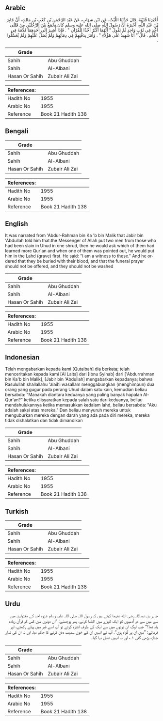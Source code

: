 ## Arabic


<div dir="rtl" lang="ar" style={{fontSize:'larger',backgroundColor:'#f8f9fa',padding:20}}>
أَخْبَرَنَا قُتَيْبَةُ، قَالَ حَدَّثَنَا اللَّيْثُ، عَنِ ابْنِ شِهَابٍ، عَنْ عَبْدِ الرَّحْمَنِ بْنِ كَعْبِ بْنِ مَالِكٍ، أَنَّ جَابِرَ بْنَ عَبْدِ اللَّهِ، أَخْبَرَهُ أَنَّ رَسُولَ اللَّهِ صلى الله عليه وسلم كَانَ يَجْمَعُ بَيْنَ الرَّجُلَيْنِ مِنْ قَتْلَى أُحُدٍ فِي ثَوْبٍ وَاحِدٍ ثُمَّ يَقُولُ ‏"‏ أَيُّهُمَا أَكْثَرُ أَخْذًا لِلْقُرْآنِ ‏"‏ ‏.‏ فَإِذَا أُشِيرَ إِلَى أَحَدِهِمَا قَدَّمَهُ فِي اللَّحْدِ ‏.‏ قَالَ ‏"‏ أَنَا شَهِيدٌ عَلَى هَؤُلاَءِ ‏"‏ ‏.‏ وَأَمَرَ بِدَفْنِهِمْ فِي دِمَائِهِمْ وَلَمْ يُصَلِّ عَلَيْهِمْ وَلَمْ يُغَسَّلُوا ‏.‏
</div>
<div style={{backgroundColor:'#f8f9fa',padding:20, marginBottom: 10}}><table> <thead> <tr> <th>Grade</th> <th></th> </tr> </thead> <tbody> <tr><td>Sahih</td><td>Abu Ghuddah</td></tr><tr><td>Sahih</td><td>Al-Albani</td></tr><tr><td>Hasan Or Sahih</td><td>Zubair Ali Zai</td></tr></tbody></table><table> <thead> <tr> <th>References:</th> <th></th> </tr> </thead> <tbody><tr><td>Hadith No</td><td>1955</td></tr><tr><td>Arabic No</td><td>1955</td></tr><tr><td>Reference</td><td>Book 21 Hadith 138</td></tr></tbody></table></div>

## Bengali


<div dir="ltr" lang="bn" style={{fontSize:'larger',backgroundColor:'#f8f9fa',padding:20}}>

</div>
<div style={{backgroundColor:'#f8f9fa',padding:20, marginBottom: 10}}><table> <thead> <tr> <th>Grade</th> <th></th> </tr> </thead> <tbody> <tr><td>Sahih</td><td>Abu Ghuddah</td></tr><tr><td>Sahih</td><td>Al-Albani</td></tr><tr><td>Hasan Or Sahih</td><td>Zubair Ali Zai</td></tr></tbody></table><table> <thead> <tr> <th>References:</th> <th></th> </tr> </thead> <tbody><tr><td>Hadith No</td><td>1955</td></tr><tr><td>Arabic No</td><td>1955</td></tr><tr><td>Reference</td><td>Book 21 Hadith 138</td></tr></tbody></table></div>

## English


<div dir="ltr" lang="en" style={{fontSize:'larger',backgroundColor:'#f8f9fa',padding:20}}>
It was narrated from 'Abdur-Rahman bin Ka 'b bin Malik that Jabir bin 'Abdullah told him that:the Messenger of Allah put two men from those who had been slain in Uhud in one shrud, then he would ask which of them had learned more Qur'an and when one of them was pointed out, he would put him in the Lahd (grave) first. He said: "I am a witness to these." And he ordered that they be buried with their blood, and that the funeral prayer should not be offered, and they should not be washed
</div>
<div style={{backgroundColor:'#f8f9fa',padding:20, marginBottom: 10}}><table> <thead> <tr> <th>Grade</th> <th></th> </tr> </thead> <tbody> <tr><td>Sahih</td><td>Abu Ghuddah</td></tr><tr><td>Sahih</td><td>Al-Albani</td></tr><tr><td>Hasan Or Sahih</td><td>Zubair Ali Zai</td></tr></tbody></table><table> <thead> <tr> <th>References:</th> <th></th> </tr> </thead> <tbody><tr><td>Hadith No</td><td>1955</td></tr><tr><td>Arabic No</td><td>1955</td></tr><tr><td>Reference</td><td>Book 21 Hadith 138</td></tr></tbody></table></div>

## Indonesian


<div dir="ltr" lang="id" style={{fontSize:'larger',backgroundColor:'#f8f9fa',padding:20}}>
Telah mengabarkan kepada kami [Qutaibah] dia berkata; telah menceritakan kepada kami [Al Laits] dari [Ibnu Syihab] dari ['Abdurrahman bin Ka'b bin Malik], [Jabir bin 'Abdullah] mengabarkan kepadanya; bahwa Rasulullah shallallahu 'alaihi wasallam menggabungkan (menghimpun) dua orang yang gugur pada perang Uhud dalam satu kain, kemudian beliau bersabda: "Manakah diantara keduanya yang paling banyak hapalan Al-Qur'an?" ketika diisyaratkan kepada salah satu dari keduanya, beliau mendahulukannya ketika memasukkan kedalam lahd, beliau bersabda: "Aku adalah saksi atas mereka." Dan beliau menyuruh mereka untuk menguburkan mereka dengan darah yang ada pada diri mereka, mereka tidak dishalatkan dan tidak dimandikan
</div>
<div style={{backgroundColor:'#f8f9fa',padding:20, marginBottom: 10}}><table> <thead> <tr> <th>Grade</th> <th></th> </tr> </thead> <tbody> <tr><td>Sahih</td><td>Abu Ghuddah</td></tr><tr><td>Sahih</td><td>Al-Albani</td></tr><tr><td>Hasan Or Sahih</td><td>Zubair Ali Zai</td></tr></tbody></table><table> <thead> <tr> <th>References:</th> <th></th> </tr> </thead> <tbody><tr><td>Hadith No</td><td>1955</td></tr><tr><td>Arabic No</td><td>1955</td></tr><tr><td>Reference</td><td>Book 21 Hadith 138</td></tr></tbody></table></div>

## Turkish


<div dir="ltr" lang="tr" style={{fontSize:'larger',backgroundColor:'#f8f9fa',padding:20}}>

</div>
<div style={{backgroundColor:'#f8f9fa',padding:20, marginBottom: 10}}><table> <thead> <tr> <th>Grade</th> <th></th> </tr> </thead> <tbody> <tr><td>Sahih</td><td>Abu Ghuddah</td></tr><tr><td>Sahih</td><td>Al-Albani</td></tr><tr><td>Hasan Or Sahih</td><td>Zubair Ali Zai</td></tr></tbody></table><table> <thead> <tr> <th>References:</th> <th></th> </tr> </thead> <tbody><tr><td>Hadith No</td><td>1955</td></tr><tr><td>Arabic No</td><td>1955</td></tr><tr><td>Reference</td><td>Book 21 Hadith 138</td></tr></tbody></table></div>

## Urdu


<div dir="rtl" lang="ur" style={{fontSize:'larger',backgroundColor:'#f8f9fa',padding:20}}>
جابر بن عبداللہ رضی الله عنہما کہتے ہیں کہ رسول اللہ صلی اللہ علیہ وسلم غزوہ احد کے مقتولین میں سے میں سے دو آدمیوں کو ایک کپڑے میں اکٹھا کرتے، پھر پوچھتے: ”ان دونوں میں کس کو قرآن زیادہ یاد تھا؟“ جب لوگ ان دونوں میں سے ایک کی طرف اشارہ کرتے تو آپ اسے قبر میں پہلے رکھتے، اور فرماتے: ”میں ان پر گواہ ہوں“، آپ نے انہیں ان کے خون سمیت دفن کرنے کا حکم دیا، اور نہ ان کی نماز جنازہ پڑھی گئی ۱؎ اور نہ انہیں غسل دیا گیا۔
</div>
<div style={{backgroundColor:'#f8f9fa',padding:20, marginBottom: 10}}><table> <thead> <tr> <th>Grade</th> <th></th> </tr> </thead> <tbody> <tr><td>Sahih</td><td>Abu Ghuddah</td></tr><tr><td>Sahih</td><td>Al-Albani</td></tr><tr><td>Hasan Or Sahih</td><td>Zubair Ali Zai</td></tr></tbody></table><table> <thead> <tr> <th>References:</th> <th></th> </tr> </thead> <tbody><tr><td>Hadith No</td><td>1955</td></tr><tr><td>Arabic No</td><td>1955</td></tr><tr><td>Reference</td><td>Book 21 Hadith 138</td></tr></tbody></table></div>